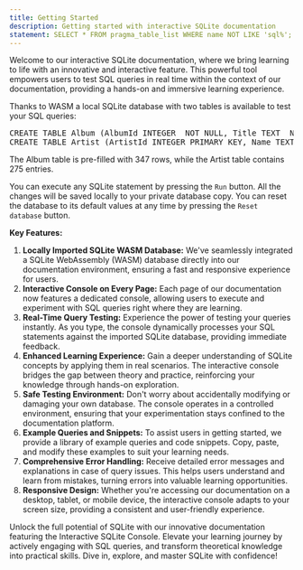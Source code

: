 ```yaml
---
title: Getting Started
description: Getting started with interactive SQLite documentation
statement: SELECT * FROM pragma_table_list WHERE name NOT LIKE 'sql%';
---
```


Welcome to our interactive SQLite documentation, where we bring learning to life with an innovative and interactive feature.
This powerful tool empowers users to test SQL queries in real time within the context of our documentation, providing a hands-on and immersive learning experience.

Thanks to WASM a local SQLite database with two tables is available to test your SQL queries:

<pre>
CREATE TABLE Album (AlbumId INTEGER  NOT NULL, Title TEXT  NOT NULL, ArtistId INTEGER  NOT NULL);
CREATE TABLE Artist (ArtistId INTEGER PRIMARY KEY, Name TEXT);
</pre>

The Album table is pre-filled with 347 rows, while the Artist table contains 275 entries.

You can execute any SQLite statement by pressing the `Run` button.
All the changes will be saved locally to your private database copy.
You can reset the database to its default values at any time by pressing the `Reset database` button.

**Key Features:**

1. **Locally Imported SQLite WASM Database:** We've seamlessly integrated a SQLite WebAssembly (WASM) database directly into our documentation environment, ensuring a fast and responsive experience for users.
2. **Interactive Console on Every Page:** Each page of our documentation now features a dedicated console, allowing users to execute and experiment with SQL queries right where they are learning.
3. **Real-Time Query Testing:** Experience the power of testing your queries instantly. As you type, the console dynamically processes your SQL statements against the imported SQLite database, providing immediate feedback.
4. **Enhanced Learning Experience:** Gain a deeper understanding of SQLite concepts by applying them in real scenarios. The interactive console bridges the gap between theory and practice, reinforcing your knowledge through hands-on exploration.
5. **Safe Testing Environment:** Don't worry about accidentally modifying or damaging your own database. The console operates in a controlled environment, ensuring that your experimentation stays confined to the documentation platform.
6. **Example Queries and Snippets:** To assist users in getting started, we provide a library of example queries and code snippets. Copy, paste, and modify these examples to suit your learning needs.
7. **Comprehensive Error Handling:** Receive detailed error messages and explanations in case of query issues. This helps users understand and learn from mistakes, turning errors into valuable learning opportunities.
8. **Responsive Design:** Whether you're accessing our documentation on a desktop, tablet, or mobile device, the interactive console adapts to your screen size, providing a consistent and user-friendly experience.

Unlock the full potential of SQLite with our innovative documentation featuring the Interactive SQLite Console. Elevate your learning journey by actively engaging with SQL queries, and transform theoretical knowledge into practical skills. Dive in, explore, and master SQLite with confidence!

